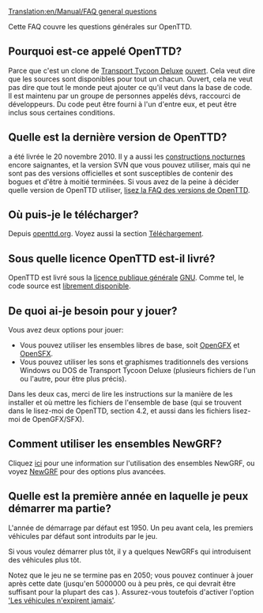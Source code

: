[[Translation:en/Manual/FAQ general questions]]

{{fr/MenuFAQ}}

Cette FAQ couvre les questions générales sur OpenTTD.

==Pourquoi est-ce appelé OpenTTD?==
Parce que c'est un clone de [[fr/Archive/OpenTTD/Transport Tycoon Deluxe|Transport Tycoon Deluxe]] [http://www.opensource.org/ ouvert].
Cela veut dire que les sources sont disponibles pour tout un chacun. Ouvert, cela ne veut pas dire que tout le monde peut ajouter ce qu'il veut dans la base de code. Il est maintenu par un groupe de personnes appelés dévs, raccourci de développeurs. Du code peut être fourni à l'un d'entre eux, et peut être inclus sous certaines conditions.

==Quelle est la dernière version de OpenTTD?==
{{fr/Manual/Version}} a été livrée le 20 novembre 2010. Il y a aussi les [[fr/Archive/Community/Construction de nuit|constructions nocturnes]] encore saignantes, et la version SVN que vous pouvez utiliser, mais qui ne sont pas des versions officielles et sont susceptibles de contenir des bogues et d'être à moitié terminées. Si vous avez de la peine à décider quelle version de OpenTTD utiliser, [[fr/Archive/Community/FAQ Versions OpenTTD|lisez la FAQ des versions de OpenTTD]].

==Où puis-je le télécharger?==
Depuis [http://www.openttd.org/download-stable openttd.org]. Voyez aussi la section [[fr/Archive/Manual/Téléchargement|Téléchargement]].

==Sous quelle licence OpenTTD est-il livré?==
OpenTTD est livré sous la [http://www.gnu.org/copyleft/gpl.html licence publique générale] [http://www.gnu.org/ GNU]. Comme tel, le code source est [[fr/Development/FAQ de développement#comment-puis-je-obtenir-le-code-source|librement disponible]].

==De quoi ai-je besoin pour y jouer?==
Vous avez deux options pour jouer:
* Vous pouvez utiliser les ensembles libres de base, soit [http://dev.openttdcoop.org/projects/opengfx OpenGFX] et [http://dev.openttdcoop.org/projects/opensfx OpenSFX].
* Vous pouvez utiliser les sons et graphismes traditionnels des versions Windows ou DOS de Transport Tycoon Deluxe (plusieurs fichiers de l'un ou l'autre, pour être plus précis).
Dans les deux cas, merci de lire les instructions sur la manière de les installer et où mettre les fichiers de l'ensemble de base (qui se trouvent dans le lisez-moi de OpenTTD, section 4.2, et aussi dans les fichiers lisez-moi de OpenGFX/SFX).

==Comment utiliser les ensembles NewGRF?==
Cliquez [[fr/Archive/Community/FAQ NewGRF|ici]] pour une information sur l'utilisation des ensembles NewGRF, ou voyez [[fr/Manual/NewGRF|NewGRF]] pour des options plus avancées.

==Quelle est la première année en laquelle je peux démarrer ma partie?==
L'année de démarrage par défaut est 1950. Un peu avant cela, les premiers véhicules par défaut sont introduits par le jeu.

Si vous voulez démarrer plus tôt, il y a quelques NewGRFs qui introduisent des véhicules plus tôt.

Notez que le jeu ne se termine pas en 2050; vous pouvez continuer à jouer après cette date (jusqu'en 5000000 ou à peu près, ce qui devrait être suffisant pour la plupart des cas {{en/Manual/Emoticon|:)}}). Assurez-vous toutefois d'activer l'option [[fr/Archive/Manual/Settings/Options avancées/Véhicules#les-vehicules-n-expirent-jamais|'Les véhicules n'expirent jamais']].